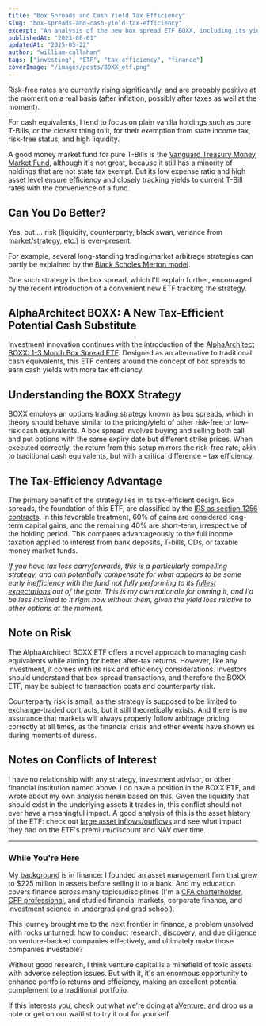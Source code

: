 ```yaml
---
title: "Box Spreads and Cash Yield Tax Efficiency"
slug: "box-spreads-and-cash-yield-tax-efficiency"
excerpt: "An analysis of the new box spread ETF BOXX, including its yield equivalency after tax and alternative options."
publishedAt: "2023-08-01"
updatedAt: "2025-05-22"
author: "william-callahan"
tags: ["investing", "ETF", "tax-efficiency", "finance"]
coverImage: "/images/posts/BOXX_etf.png"
---
```


Risk-free rates are currently rising significantly, and are probably positive at the moment on a real basis (after inflation, possibly after taxes as well at the moment).

For cash equivalents, I tend to focus on plain vanilla holdings such as pure T-Bills, or the closest thing to it, for their exemption from state income tax, risk-free status, and high liquidity.

A good money market fund for pure T-Bills is the [Vanguard Treasury Money Market Fund](https://investor.vanguard.com/investment-products/mutual-funds/profile/vusxx), although it's not great, because it still has a minority of holdings that are not state tax exempt. But its low expense ratio and high asset level ensure efficiency and closely tracking yields to current T-Bill rates with the convenience of a fund.

## Can You Do Better?

Yes, but.... risk (liquidity, counterparty, black swan, variance from market/strategy, etc.) is ever-present.

For example, several long-standing trading/market arbitrage strategies can partly be explained by the [Black Scholes Merton model](https://en.wikipedia.org/wiki/Black%E2%80%93Scholes_model).

One such strategy is the box spread, which I'll explain further, encouraged by the recent introduction of a convenient new ETF tracking the strategy.

## AlphaArchitect BOXX: A New Tax-Efficient Potential Cash Substitute

Investment innovation continues with the introduction of the [AlphaArchitect BOXX: 1-3 Month Box Spread ETF](https://etfsite.alphaarchitect.com/boxx/). Designed as an alternative to traditional cash equivalents, this ETF centers around the concept of box spreads to earn cash yields with more tax efficiency.

## Understanding the BOXX Strategy

BOXX employs an options trading strategy known as box spreads, which in theory should behave similar to the pricing/yield of other risk-free or low-risk cash equivalents. A box spread involves buying and selling both call and put options with the same expiry date but different strike prices. When executed correctly, the return from this setup mirrors the risk-free rate, akin to traditional cash equivalents, but with a critical difference – tax efficiency.

## The Tax-Efficiency Advantage

The primary benefit of the strategy lies in its tax-efficient design. Box spreads, the foundation of this ETF, are classified by the [IRS as section 1256 contracts](https://www.irs.gov/pub/irs-pdf/f6781.pdf). In this favorable treatment, 60% of gains are considered long-term capital gains, and the remaining 40% are short-term, irrespective of the holding period. This compares advantageously to the full income taxation applied to interest from bank deposits, T-bills, CDs, or taxable money market funds.

_If you have tax loss carryforwards, this is a particularly compelling strategy, and can potentially compensate for what appears to be some early inefficiency with the fund not fully performing to its [fullest expectations](https://www.bogleheads.org/forum/viewtopic.php?t=402575) out of the gate._ _This is my own rationale for owning it, and I'd be less inclined to it right now without them, given the yield loss relative to other options at the moment._

## Note on Risk

The AlphaArchitect BOXX ETF offers a novel approach to managing cash equivalents while aiming for better after-tax returns. However, like any investment, it comes with its risk and efficiency considerations. Investors should understand that box spread transactions, and therefore the BOXX ETF, may be subject to transaction costs and counterparty risk.

Counterparty risk is small, as the strategy is supposed to be limited to exchange-traded contracts, but it still theoretically exists. And there is no assurance that markets will always properly follow arbitrage pricing correctly at all times, as the financial crisis and other events have shown us during moments of duress.

## Notes on Conflicts of Interest

I have no relationship with any strategy, investment advisor, or other financial institution named above. I do have a position in the BOXX ETF, and wrote about my own analysis herein based on this. Given the liquidity that should exist in the underlying assets it trades in, this conflict should not ever have a meaningful impact. A good analysis of this is the asset history of the ETF: check out [large asset inflows/outflows](https://etfsite.alphaarchitect.com/boxx/#performance) and see what impact they had on the ETF's premium/discount and NAV over time.

---

<div className="bg-blue-50 dark:bg-blue-900/20 px-6 py-4 rounded-lg my-8 [&>:first-child]:!mt-0 [&>:last-child]:!mb-0">

### While You're Here

My [background](https://www.linkedin.com/in/williamacallahan/) is in finance: I founded an asset management firm that grew to $225 million in assets before selling it to a bank. And my education covers finance across many topics/disciplines (I'm a [CFA charterholder](https://www.cfainstitute.org/en/programs/cfa/charterholder-careers), [CFP professional](https://www.cfp.net/get-certified/certification-process), and studied financial markets, corporate finance, and investment science in undergrad and grad school).

This journey brought me to the next frontier in finance, a problem unsolved with rocks unturned: how to conduct research, discovery, and due diligence on venture-backed companies effectively, and ultimately make those companies investable?

Without good research, I think venture capital is a minefield of toxic assets with adverse selection issues. But with it, it's an enormous opportunity to enhance portfolio returns and efficiency, making an excellent potential complement to a traditional portfolio.

If this interests you, check out what we're doing at [aVenture](https://aventure.vc/), and drop us a note or get on our waitlist to try it out for yourself.
</div>
